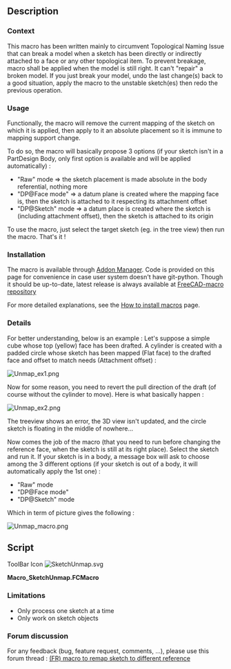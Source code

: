 <languages/>
<translate>

<!--T:1-->
{{Macro
|Name=SketchUnmap
|Description=This macro resets a sketch placement to an absolute one, eventually creating a datum plane.<br />This macro has been written mainly to circumvent Topological Naming Issue that can break a model when a sketch has been directly or indirectly attached to a face or any other topological item.<br />
To prevent breakage, macro shall be applied when the model is still right. It can't "repair" a broken model. If you just break your model, undo the last change(s) back to a good situation, apply the macro to the unstable sketch(es) then redo the previous operation. 
|Author=OpenBrain
|Date=2019-06-14
|Version=0.6.2
|FCVersion=0.17 and above
|Download=[https://wiki.freecad.org/images/3/34/SketchUnmap.svg ToolBar Icon]
}}

==Description== <!--T:2-->

===Context=== <!--T:3-->

<!--T:4-->
This macro has been written mainly to circumvent Topological Naming Issue that can break a model when a sketch has been directly or indirectly attached to a face or any other topological item.
To prevent breakage, macro shall be applied when the model is still right. It can't "repair" a broken model. If you just break your model, undo the last change(s) back to a good situation, apply the macro to the unstable sketch(es) then redo the previous operation.

===Usage=== <!--T:5-->

<!--T:6-->
Functionally, the macro will remove the current mapping of the sketch on which it is applied, then apply to it an absolute placement so it is immune to mapping support change.

<!--T:7-->
To do so, the macro will basically propose 3 options (if your sketch isn't in a PartDesign Body, only first option is available and will be applied automatically) :
* "Raw" mode => the sketch placement is made absolute in the body referential, nothing more
* "DP@Face mode" => a datum plane is created where the mapping face is, then the sketch is attached to it respecting its attachment offset
* "DP@Sketch" mode => a datum place is created where the sketch is (including attachment offset), then the sketch is attached to its origin

<!--T:8-->
To use the macro, just select the target sketch (eg. in the tree view) then run the macro. That's it !

===Installation=== <!--T:9-->

<!--T:10-->
The macro is available through [[Std AddonMgr|Addon Manager]].
Code is provided on this page for convenience in case user system doesn't have git-python. Though it should be up-to-date, latest release is always available at [https://github.com/FreeCAD/FreeCAD-macros/blob/master/Sketcher/SketchUnmap.FCMacro FreeCAD-macro repository]

<!--T:11-->
For more detailed explanations, see the [[How to install macros|How to install macros]] page.

===Details=== <!--T:12-->

<!--T:13-->
For better understanding, below is an example :
Let's suppose a simple cube whose top (yellow) face has been drafted. A cylinder is created with a padded circle whose sketch has been mapped (Flat face) to the drafted face and offset to match needs (Attachment offset) :

</translate>
[[File:Unmap_ex1.png]]
<translate>

<!--T:14-->
Now for some reason, you need to revert the pull direction of the draft (of course without the cylinder to move). Here is what basically happen :

</translate>
[[File:Unmap_ex2.png]]
<translate>

<!--T:15-->
The treeview shows an error, the 3D view isn't updated, and the circle sketch is floating in the middle of nowhere...

<!--T:16-->
Now comes the job of the macro (that you need to run before changing the reference face, when the sketch is still at its right place). Select the sketch and run it. If your sketch is in a body, a message box will ask to choose among the 3 different options (if your sketch is out of a body, it will automatically apply the 1st one) :

</translate>
* "Raw" mode
* "DP@Face mode"
* "DP@Sketch" mode
<translate>

<!--T:17-->
Which in term of picture gives the following :

</translate>
[[File:Unmap_macro.png]]
<translate>

==Script== <!--T:18-->

<!--T:25-->
ToolBar Icon [[File:SketchUnmap.svg]]

</translate>
'''Macro_SketchUnmap.FCMacro'''

{{MacroCode|code=
#!/usr/bin/python
#####################################
# Copyright (c) openBrain 2019
# Licensed under LGPL v2
#
# This FreeCAD macro will unmap a sketch from eg. a face and make its placement absolute in the body. It proposes 3 options (forcely the first if sketch not in a body) :
# * "Raw" mode => the sketch placement is made absolute in the body referential, nothing more
# * "DP@Face mode" => a datum plane is created where the mapping face is, then the sketch is attached to it respecting its attachment offset
# * "DP@Sketch" mode => a datum place is created where the sketch is (including attachment offset), then the sketch is attached to its origin
#
# Main use of the macro is to make design more robust to topological naming issue
#
# Version history :
# *0.6.2 : add icon (metadata)
# *0.6.1 : minor changes after PR review
# *0.6 : some typo improvement + commenting for official PR
# *0.5 : beta release
#
#####################################

__Name__ = 'SketchUnmap'
__Comment__ = 'Unmap a sketch & makes its placement absolute"'
__Author__ = 'openBrain'
__Version__ = '0.6.2'
__Date__ = '2019-06-14'
__License__ = 'LGPL v2'
__Web__ = 'https://wiki.freecad.org/Macro_SketchUnmap'
__Wiki__ = 'https://wiki.freecad.org/Macro_SketchUnmap'
__Icon__ = 'https://wiki.freecad.org/images/3/34/SketchUnmap.svg'
__Help__ = 'Select the sketch to unmap (eg. in the tree view) then run the macro'
__Status__ = 'Beta'
__Requires__ = 'FreeCAD >= 0.17'
__Communication__ = 'https://forum.freecad.org/viewtopic.php?f=22&t=36078'
#    __Files__ = ''

__dbg__ = False  #True for debugging

from PySide import QtGui

def cslM(msg): #Print message in console
    FreeCAD.Console.PrintMessage('\n')
    FreeCAD.Console.PrintMessage(msg)

def cslW(msg): #Print warning in console
    FreeCAD.Console.PrintMessage('\n')
    FreeCAD.Console.PrintWarning(msg)

def cslE(msg): #Print error in console
    FreeCAD.Console.PrintMessage('\n')
    FreeCAD.Console.PrintError(msg)

def cslD(msg): #Print debug message in console
    if __dbg__:
        FreeCAD.Console.PrintMessage('\n')
        FreeCAD.Console.PrintMessage("Debug : " + str(msg))

_0Vec_ = FreeCAD.Vector(0, 0, 0) #Shortener for null vector
_ZVec_ = FreeCAD.Vector(0, 0, 1) #Shortener for Z axis

if __dbg__:  ##Clear report view in debug mode
    FreeCADGui.getMainWindow().findChild(QtGui.QTextEdit, "Report view").clear()

cslM("Starting SketchUnmap macro")
cslD("Checking selection")

##If selection is wrong, print error message and exit
if (len(Gui.Selection.getSelection()) != 1 or str(Gui.Selection.getSelection()[0]) != '<Sketcher::SketchObject>'):
    cslE("You must select a sketch that you want to unmap (and only one) ... Exiting")
else:
    cslD("Selection OK")
    App.ActiveDocument.openTransaction("SketchUnmap") #Open transaction for undo management
    sk = Gui.Selection.getSelection()[0] #Get target sketch
    skNatPl = sk.Placement #Store placement
    skNatAO = sk.AttachmentOffset #Store attachment offset
    skInBody = False
    for obj in sk.InList: ##Check if sketch is inside a Body
        if obj.TypeId == 'PartDesign::Body':
            skInBody = True
            skBody = obj
    cslD("Sketch in a body : " + str(skInBody))
    msgb = QtGui.QMessageBox() ##Prepare the message box to choose option
    msgb.setWindowTitle("Unmap Sketch : Mode selection")
    msgb.setText("""Choose which unmapping mode you want to apply :
    Raw => the sketch placement is made absolute in the body referential, nothing more
    DP@Face => a datum plane is created where the mapping face is, then the sketch is attached to it respecting its attachment offset
    DP@Sketch => a datum place is created where the sketch is (including attachment offset), then the sketch is attached to its origin
        Click 'Cancel' to cancel operation""")
    msgb.setIcon(QtGui.QMessageBox.Question)
    rbut = msgb.addButton("Raw", QtGui.QMessageBox.AcceptRole)
    fbut = msgb.addButton("DP@Face", QtGui.QMessageBox.AcceptRole)
    sbut = msgb.addButton("DP@Sketch", QtGui.QMessageBox.AcceptRole)
    cbut = msgb.addButton("Cancel", QtGui.QMessageBox.RejectRole)
    if skInBody: #If sketch in a Body
        msgb.exec_() ##Show message box and get user choice
        msgbRep = msgb.clickedButton()
    else:
        msgbRep = rbut #Else apply raw mode automatically
    if msgbRep == rbut: #If raw mode
        sk.Support = None ##Just unmap the sketch so its placement is absolute
        sk.MapMode = 'Deactivated'
    elif msgbRep == fbut: #If DP@Face mode
        newDP = skBody.newObject('PartDesign::Plane','DP' + sk.Name) #Create a datum plane
        if sk.Label != sk.Name: ##Eventually clarify its label
            newDP.Label = 'DP' + sk.Label
        newDP.Support = None ##Plane is placed absolute
        newDP.MapMode = 'Deactivated'
        newDP.Placement = skNatPl.multiply(skNatAO.inverse()) #Plane placement is set to former face one
        sk.Support = [(newDP,'')] #Sketch is mapped to plane keeping its attachment offset
    elif  msgbRep == sbut: #If DP@Sketch mode
        newDP = skBody.newObject('PartDesign::Plane','DP' + sk.Name) #Create a datum plane
        if sk.Label != sk.Name: ##Eventually clarify its label
            newDP.Label = 'DP' + sk.Label
        newDP.Support = None ##Plane is placed absolute
        newDP.MapMode = 'Deactivated'
        newDP.Placement = skNatPl #Plane placement is set to former sketch one
        sk.Support = [(newDP,'')] ##Sketch is mapped to plane resetting its attachment offset
        sk.AttachmentOffset = App.Placement(_0Vec_, App.Rotation(_ZVec_, 0))
    App.ActiveDocument.commitTransaction() #Commit transaction for undo management
    cslM("SketchUnmap Macro ended correctly")
}}
<translate>

===Limitations=== <!--T:21-->

<!--T:22-->
* Only process one sketch at a time
* Only work on sketch objects

===Forum discussion=== <!--T:23-->

<!--T:24-->
For any feedback (bug, feature request, comments, ...), please use this forum thread : [https://forum.freecad.org/viewtopic.php?f=22&t=36078 (FR) macro to remap sketch to different reference]


</translate>